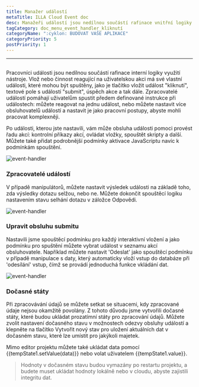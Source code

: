 ```yaml
---
title: Manažer událostí
metaTitle: ILLA Cloud Event doc
desc: Manažeři událostí jsou nedílnou součástí rafinace vnitřní logiky využití nástroje
tagCategory: doc_menu_event_handler_kliknutí
categoryName: ":cyklon: BUDOVAT VAŠE APLIKACE"
categoryPriority: 5
postPriority: 1
---
```


* * *

## <h2 hidden>Pracovník události</h2>

Pracovníci události jsou nedílnou součástí rafinace interní logiky využití nástroje. Vlož nebo činnost reagující na uživatelskou akci má své vlastní události, které mohou být spuštěny, jako je tlačítko vložit událost "kliknutí", textové pole s událostí "submit", úspěch akce a tak dále. Zpracovatelé událostí pomáhají uživatelům spustit předem definované instrukce při událostech: můžete reagovat na jednu událost, nebo můžete nastavit více obsluhovatelů událostí a nastavit je jako pracovní postupy, abyste mohli pracovat komplexněji.

Po události, kterou jste nastavili, vám může obsluha události pomoci provést řadu akcí: kontrolní příkazy akcí, ovládat vložky, spouštět skripty a další. Můžete také přidat podrobnější podmínky aktivace JavaScriptu navíc k podmínkám spouštění.

<img alt="event-handler" src='https://cdn.illacloud.com/official-website/img/official-site/event-handler-01.png' />

### Zpracovatelé událostí

V případě manipulátorů, můžete nastavit výsledek události na základě toho, zda výsledky dotazu selžou, nebo ne. Můžete dokončit spouštěcí logiku nastavením stavu selhání dotazu v záložce Odpovědi.

<img alt="event-handler" src='https://cdn.illacloud.com/official-website/img/official-site/event-handler-02.png' />

### Upravit obsluhu submitu

Nastavili jsme spouštěcí podmínku pro každý interaktivní vložení a jako podmínku pro spuštění můžete vybrat událost v seznamu akcí obsluhovatele. Například můžete nastavit 'Odeslat' jako spouštěcí podmínku v případě manipulace s daty, který automaticky vloží vstup do databáze při 'odesílání' vstup, čímž se provádí jednoduchá funkce vkládání dat.

<img alt="event-handler" src='https://cdn.illacloud.com/official-website/img/official-site/event-handler-03.png' />

### Dočasné státy

Při zpracovávání údajů se můžete setkat se situacemi, kdy zpracované údaje nejsou okamžitě povolány. Z tohoto důvodu jsme vytvořili dočasné státy, které budou ukládat prozatímní státy pro zpracování údajů. Můžete zvolit nastavení dočasného stavu v možnostech odezvy obsluhy událostí a klepněte na tlačítko Vytvořit nový stav pro uložení aktuálních dat v dočasném stavu, které lze umístit pro jakýkoli majetek.

Mimo editor projektu můžete také ukládat data pomocí {{tempState1.setValue(data)}} nebo volat uživatelem {{tempState1.value}}.

> Hodnoty v dočasném stavu budou vymazány po restartu projektu, a budete muset ukládat hodnoty lokálně nebo v cloudu, abyste zajistili integritu dat.
